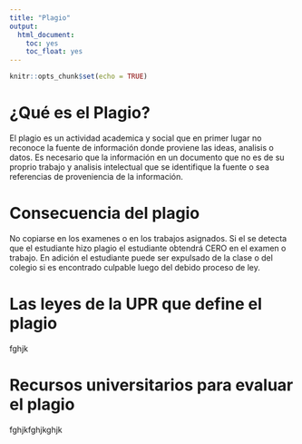 ```yaml
---
title: "Plagio"
output: 
  html_document:
    toc: yes
    toc_float: yes
---
```


```r
knitr::opts_chunk$set(echo = TRUE)
```

# ¿Qué es el Plagio?

El plagio es un actividad academica y social que en primer lugar no reconoce la fuente de información donde proviene las ideas, analisis o datos.  Es necesario que la información en un documento que no es de su proprio trabajo y analisis intelectual que se identifique la fuente o sea referencias de proveniencia de la información.  

# Consecuencia del plagio

 No copiarse en los examenes o en los trabajos asignados. 
 Si el se detecta que el estudiante hizo plagio el estudiante obtendrá CERO en el examen o trabajo.
 En adición el estudiante puede ser expulsado de la clase o del colegio si es encontrado culpable luego del debido proceso de ley. 
 
# Las leyes de la UPR que define el plagio

fghjk

# Recursos universitarios para evaluar el plagio

fghjkfghjkghjk



